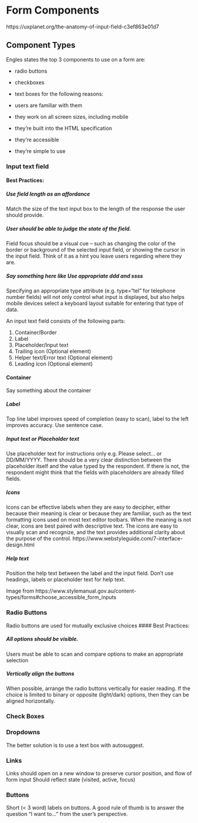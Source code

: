 # Form Components {#formComponents}




https://uxplanet.org/the-anatomy-of-input-field-c3ef863e01d7

## Component Types

Engles states the top 3 components to use on a form are:

* radio buttons
* checkboxes
* text boxes
for the following reasons: 

* users are familiar with them
* they work on all screen sizes, including mobile
* they’re built into the HTML specification
* they’re accessible 
* they’re simple to use 


### Input text field


#### Best Practices: 

##### Use field length as an affordance 
Match the size of the text input box to the length of the response the user should provide. 

##### User should be able to judge the state of the field. 
Field focus should be a visual cue – such as changing the color of the border or background of the selected input field, or showing the cursor in the input field. Think of it as a hint you leave users regarding where they are.

##### Say something here like Use appropriate ddd and ssss 
Specifying an appropriate type attribute (e.g. type="tel" for telephone number fields) will not only control what input is displayed, but also helps mobile devices select a keyboard layout suitable for entering that type of data.

An input text field consists of the following parts:

1. Container/Border
1. Label
1. Placeholder/Input text
1. Trailing icon (Optional element)
1. Helper text/Error text (Optional element)
1. Leading icon (Optional element)

#### Container 
Say something about the container

##### Label 
Top line label improves speed of completion (easy to scan), label to the left improves accuracy. Use sentence case. 

##### Input text or Placeholder text 
Use placeholder text for instructions only e.g. Please select… or DD/MM/YYYY. There should be a very clear distinction between the placeholder itself and the value typed by the respondent. If there is not, the respondent might think that the fields with placeholders are already filled fields.

##### Icons
Icons can be effective labels when they are easy to decipher, either because their meaning is clear or because they are familiar, such as the text formatting icons used on most text editor toolbars. When the meaning is not clear, icons are best paired with descriptive text. The icons are easy to visually scan and recognize, and the text provides additional clarity about the purpose of the control.
https://www.webstyleguide.com/7-interface-design.html

##### Help text 
Position the help text between the label and the input field. Don’t use headings, labels or placeholder text for help text.


Image from https://www.stylemanual.gov.au/content-types/forms#choose_accessible_form_inputs


### Radio Buttons
Radio buttons are used for mutually exclusive choices 
#### Best Practices: 

##### All options should be visible. 
Users must be able to scan and compare options to make an appropriate selection 

#####  Vertically align the buttons 
When possible, arrange the radio buttons vertically for easier reading. If the choice is limited to binary or opposite (light/dark) options, then they can be aligned horizontally.  

### Check Boxes

### Dropdowns

The better solution is to use a text box with autosuggest.

### Links
Links should open on a new window to preserve cursor position, and flow of form input 
Should reflect state (visited, active, focus) 

### Buttons
Short (< 3 word) labels on buttons. A good rule of thumb is to answer the question “I want to…” from the user’s perspective. 

